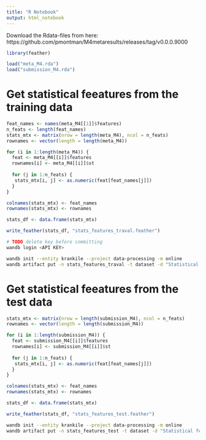 ```yaml
---
title: "R Notebook"
output: html_notebook
---
```


Download the Rdata-files from here: https://github.com/pmontman/M4metaresults/releases/tag/v0.0.0.9000

```r
library(feather)
```


```r
load("meta_M4.rda")
load("submission_M4.rda")
```

# Get statistical feeatures from the training data

```r
feat_names <- names(meta_M4[[1]]$features)
n_feats <- length(feat_names)
stats_mtx <- matrix(nrow = length(meta_M4), ncol = n_feats)
rownames <- vector(length = length(meta_M4))
```


```r
for (i in 1:length(meta_M4)) {
  feat <- meta_M4[[i]]$features
  rownames[i] <- meta_M4[[i]]$st
  
  for (j in 1:n_feats) {
   stats_mtx[i, j] <- as.numeric(feat[feat_names[j]])
  }
}
```



```r
colnames(stats_mtx) <- feat_names
rownames(stats_mtx) <- rownames

stats_df <- data.frame(stats_mtx)

write_feather(stats_df, "stats_features_traval.feather")
```


```bash
# TODO delete key before committing
wandb login <API KEY>
```


```bash
wandb init --entity krankile --project data-processing -m online
wandb artifact put -n stats_features_traval -t dataset -d "Statistical features for the training set" stats_features_traval.feather
```


# Get statistical feeatures from the test data

```r
stats_mtx <- matrix(nrow = length(submission_M4), ncol = n_feats)
rownames <- vector(length = length(submission_M4))
```


```r
for (i in 1:length(submission_M4)) {
  feat <- submission_M4[[i]]$features
  rownames[i] <- submission_M4[[i]]$st
  
  for (j in 1:n_feats) {
   stats_mtx[i, j] <- as.numeric(feat[feat_names[j]])
  }
}
```



```r
colnames(stats_mtx) <- feat_names
rownames(stats_mtx) <- rownames

stats_df <- data.frame(stats_mtx)

write_feather(stats_df, "stats_features_test.feather")
```


```bash
wandb init --entity krankile --project data-processing -m online
wandb artifact put -n stats_features_test -t dataset -d "Statistical features for the test set" stats_features_test.feather
```
